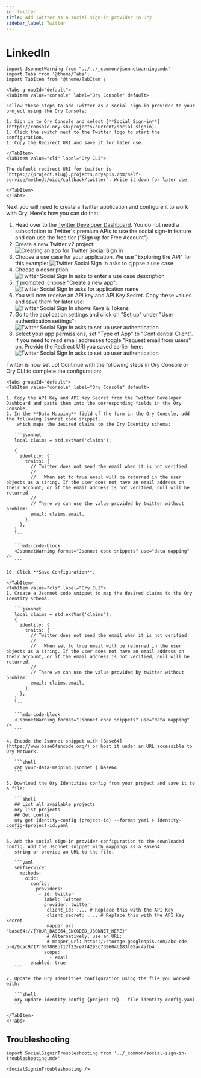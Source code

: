 ```yaml
---
id: twitter
title: Add Twitter as a social sign-in provider in Ory
sidebar_label: Twitter
---
```


# LinkedIn

```mdx-code-block
import JsonnetWarning from "../../_common/jsonnetwarning.mdx"
import Tabs from '@theme/Tabs';
import TabItem from '@theme/TabItem';

<Tabs groupId="default">
<TabItem value="console" label="Ory Console" default>

Follow these steps to add Twitter as a social sign-in provider to your project using the Ory Console:

1. Sign in to Ory Console and select [**Social Sign-in**](https://console.ory.sh/projects/current/social-signin).
1. Click the switch next to the Twitter logo to start the configuration.
1. Copy the Redirect URI and save it for later use.

</TabItem>
<TabItem value="cli" label="Ory CLI">

The default redirect URI for twitter is `https://{project.slug}.projects.oryapis.com/self-service/methods/oidc/callback/twitter`. Write it down for later use.

</TabItem>
</Tabs>
```

Next you will need to create a Twitter application and configure it to work with Ory. Here's how you can do that:

1. Head over to the [Twitter Developer Dashboard](https://developer.twitter.com/en/portal/dashboard). You do not need a
   subscription to Twitter's premium APIs to use the social sign-in feature and can use the free tier ("Sign up for Free
   Account").
1. Create a new Twitter v2 project: ![Creating an app for Twitter Social Sign In](_static/create-twitter-app.png)
1. Choose a use case for your application. We use "Exploring the API" for this example:
   ![Twitter Social Sign In asks to cjppse a use case](_static/twitter-use-case.png)
1. Choose a description: ![Twitter Social Sign In asks to enter a use case description](_static/twitter-description.png)
1. If prompted, choose "Create a new app": ![Twitter Social Sign In asks for application name](_static/twitter-app-name.png)
1. You will now receive an API key and API Key Secret. Copy these values and save them for later use:
   ![Twitter Social Sign In shows Keys & Tokens](_static/twitter-secrets.png)
1. Go to the application settings and click on "Set up" under "User authentication settings":
   ![Twitter Social Sign In asks to set up user authentication](_static/twitter-user-auth-setup.png)
1. Select your app permissions, set "Type of App" to "Confidential Client". If you need to read email addresses toggle "Request
   email from users" on. Provide the Redirect URI you saved earlier here:
   ![Twitter Social Sign In asks to set up user authentication](_static/twitter-user-auth-settings.png)

Twitter is now set up! Continue with the following steps in Ory Console or Ory CLI to complete the configuration:

````mdx-code-block
<Tabs groupId="default">
<TabItem value="console" label="Ory Console" default>

1. Copy the API Key and API Key Secret from the Twitter Developer Dashboard and paste them into the corresponding fields in the Ory Console.
2. In the **Data Mapping** field of the form in the Ory Console, add the following Jsonnet code snippet,
    which maps the desired claims to the Ory Identity schema:

   ```jsonnet
   local claims = std.extVar('claims');

   {
     identity: {
       traits: {
         // Twitter does not send the email when it is not verified:
         //
         //   When set to true email will be returned in the user objects as a string. If the user does not have an email address on their account, or if the email address is not verified, null will be returned.
         //
         // There we can use the value provided by twitter without problem:
         email: claims.email,
       },
     },
   }
   ```

   ```mdx-code-block
   <JsonnetWarning format="Jsonnet code snippets" use="data mapping" />
   ```

10. Click **Save Configuration**.

</TabItem>
<TabItem value="cli" label="Ory CLI">
1. Create a Jsonnet code snippet to map the desired claims to the Ory Identity schema.

   ```jsonnet
   local claims = std.extVar('claims');
   {
     identity: {
       traits: {
         // Twitter does not send the email when it is not verified:
         //
         //   When set to true email will be returned in the user objects as a string. If the user does not have an email address on their account, or if the email address is not verified, null will be returned.
         //
         // There we can use the value provided by twitter without problem:
         email: claims.email,
       },
     },
   }
   ```

   ```mdx-code-block
   <JsonnetWarning format="Jsonnet code snippets" use="data mapping" />
   ```

4. Encode the Jsonnet snippet with [Base64](https://www.base64encode.org/) or host it under an URL accessible to Ory Network.

   ```shell
   cat your-data-mapping.jsonnet | base64
   ```

5. Download the Ory Identities config from your project and save it to a file:

   ```shell
   ## List all available projects
   ory list projects
   ## Get config
   ory get identity-config {project-id} --format yaml > identity-config-$project-id.yaml
   ```

6. Add the social sign-in provider configuration to the downloaded config. Add the Jsonnet snippet with mappings as a Base64
   string or provide an URL to the file.

   ```yaml
   selfservice:
     methods:
       oidc:
         config:
           providers:
            - id: twitter
              label: Twitter
              provider: twitter
               client_id: .... # Replace this with the API Key
               client_secret: .... # Replace this with the API Key Secret
               mapper_url: "base64://{YOUR_BASE64_ENCODED_JSONNET_HERE}"
               # Alternatively, use an URL:
               # mapper_url: https://storage.googleapis.com/abc-cde-prd/9cac9717f007808bf17f22ce7f4295c739604b183f05ac4afb4
              scope:
                - email
         enabled: true
   ```

7. Update the Ory Identities configuration using the file you worked with:

   ```shell
   ory update identity-config {project-id} --file identity-config.yaml
   ```

</TabItem>
</Tabs>
````

## Troubleshooting

```mdx-code-block
import SocialSigninTroubleshooting from '../_common/social-sign-in-troubleshooting.mdx'

<SocialSigninTroubleshooting />
```
